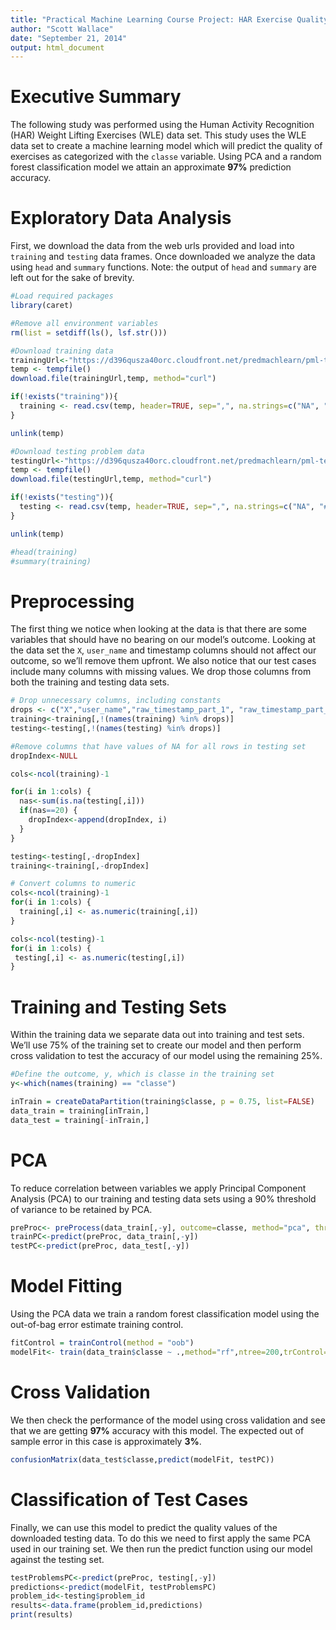 ```yaml
---
title: "Practical Machine Learning Course Project: HAR Exercise Quality Prediction"
author: "Scott Wallace"
date: "September 21, 2014"
output: html_document
---
```


# Executive Summary
The following study was performed using the Human Activity Recognition (HAR) Weight Lifting Exercises (WLE) data set. This study uses the WLE data set to create a machine learning model which will predict the quality of exercises as categorized with the `classe` variable. Using PCA and a random forest classification model we attain an approximate **97%** prediction accuracy.

# Exploratory Data Analysis
First, we download the data from the web urls provided and load into `training` and `testing` data frames. Once downloaded we analyze the data using `head` and `summary` functions. Note: the output of `head` and `summary` are left out for the sake of brevity.
```r
#Load required packages
library(caret)

#Remove all environment variables
rm(list = setdiff(ls(), lsf.str()))

#Download training data
trainingUrl<-"https://d396qusza40orc.cloudfront.net/predmachlearn/pml-training.csv"
temp <- tempfile()
download.file(trainingUrl,temp, method="curl")

if(!exists("training")){
  training <- read.csv(temp, header=TRUE, sep=",", na.strings=c("NA", "#DIV/0!"))
}

unlink(temp)

#Download testing problem data
testingUrl<-"https://d396qusza40orc.cloudfront.net/predmachlearn/pml-testing.csv"
temp <- tempfile()
download.file(testingUrl,temp, method="curl")

if(!exists("testing")){
  testing <- read.csv(temp, header=TRUE, sep=",", na.strings=c("NA", "#DIV/0!"))
}

unlink(temp)

#head(training)
#summary(training)
```

# Preprocessing
The first thing we notice when looking at the data is that there are some variables that should have no bearing on our model's outcome. Looking at the data set the `X`, `user_name` and timestamp columns should not affect our outcome, so we'll remove them upfront. We also notice that our test cases include many columns with missing values. We drop those columns from both the training and testing data sets.
```r
# Drop unnecessary columns, including constants
drops <- c("X","user_name","raw_timestamp_part_1", "raw_timestamp_part_2", "cvtd_timestamp")
training<-training[,!(names(training) %in% drops)]
testing<-testing[,!(names(testing) %in% drops)]

#Remove columns that have values of NA for all rows in testing set
dropIndex<-NULL

cols<-ncol(training)-1

for(i in 1:cols) {
  nas<-sum(is.na(testing[,i]))
  if(nas==20) {
    dropIndex<-append(dropIndex, i)
  }
}

testing<-testing[,-dropIndex]
training<-training[,-dropIndex]

# Convert columns to numeric 
cols<-ncol(training)-1
for(i in 1:cols) {
  training[,i] <- as.numeric(training[,i])
}

cols<-ncol(testing)-1
for(i in 1:cols) {
 testing[,i] <- as.numeric(testing[,i])
}
``` 

# Training and Testing Sets
Within the training data we separate data out into training and test sets. We'll use 75% of the training set to create our model and then perform cross validation to test the accuracy of our model using the remaining 25%.
```r
#Define the outcome, y, which is classe in the training set
y<-which(names(training) == "classe")

inTrain = createDataPartition(training$classe, p = 0.75, list=FALSE)
data_train = training[inTrain,]
data_test = training[-inTrain,]
```

# PCA
To reduce correlation between variables we apply Principal Component Analysis (PCA) to our training and testing data sets using a 90% threshold of variance to be retained by PCA.
```r
preProc<- preProcess(data_train[,-y], outcome=classe, method="pca", threshold=0.9)
trainPC<-predict(preProc, data_train[,-y])
testPC<-predict(preProc, data_test[,-y])
```

# Model Fitting
Using the PCA data we train a random forest classification model using the out-of-bag error estimate training control.
```r
fitControl = trainControl(method = "oob")
modelFit<- train(data_train$classe ~ .,method="rf",ntree=200,trControl=fitControl, data=trainPC)
```

# Cross Validation
We then check the performance of the model using cross validation and see that we are getting **97%** accuracy with this model. The expected out of sample error in this case is approximately **3%**.
```r
confusionMatrix(data_test$classe,predict(modelFit, testPC))
```

# Classification of Test Cases
Finally, we can use this model to predict the quality values of the downloaded testing data. To do this we need to first apply the same PCA used in our training set. We then run the predict function using our model against the testing set.
```r
testProblemsPC<-predict(preProc, testing[,-y])
predictions<-predict(modelFit, testProblemsPC)
problem_id<-testing$problem_id
results<-data.frame(problem_id,predictions)
print(results)
```

